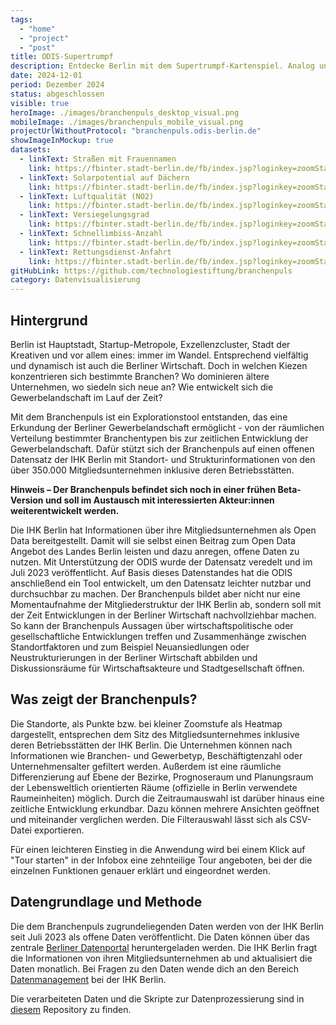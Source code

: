 ```yaml
---
tags:
  - "home"
  - "project"
  - "post"
title: ODIS-Supertrumpf
description: Entdecke Berlin mit dem Supertrumpf-Kartenspiel. Analog und mit offenen Daten.
date: 2024-12-01
period: Dezember 2024
status: abgeschlossen
visible: true
heroImage: ./images/branchenpuls_desktop_visual.png
mobileImage: ./images/branchenpuls_mobile_visual.png
projectUrlWithoutProtocol: "branchenpuls.odis-berlin.de"
showImageInMockup: true
datasets:
  - linkText: Straßen mit Frauennamen
    link: https://fbinter.stadt-berlin.de/fb/index.jsp?loginkey=zoomStart&mapId=k_gewerbedaten@senstadt&bbox=387334,5818371,395957,5822689
  - linkText: Solarpotential auf Dächern
    link: https://fbinter.stadt-berlin.de/fb/index.jsp?loginkey=zoomStart&mapId=k_gewerbedaten@senstadt&bbox=387334,5818371,395957,5822689
  - linkText: Luftqualität (NO2)
    link: https://fbinter.stadt-berlin.de/fb/index.jsp?loginkey=zoomStart&mapId=k_gewerbedaten@senstadt&bbox=387334,5818371,395957,5822689
  - linkText: Versiegelungsgrad
    link: https://fbinter.stadt-berlin.de/fb/index.jsp?loginkey=zoomStart&mapId=k_gewerbedaten@senstadt&bbox=387334,5818371,395957,5822689
  - linkText: Schnellimbiss-Anzahl
    link: https://fbinter.stadt-berlin.de/fb/index.jsp?loginkey=zoomStart&mapId=k_gewerbedaten@senstadt&bbox=387334,5818371,395957,5822689
  - linkText: Rettungsdienst-Anfahrt
    link: https://fbinter.stadt-berlin.de/fb/index.jsp?loginkey=zoomStart&mapId=k_gewerbedaten@senstadt&bbox=387334,5818371,395957,5822689
gitHubLink: https://github.com/technologiestiftung/branchenpuls
category: Datenvisualisierung
---
```


## Hintergrund

Berlin ist Hauptstadt, Startup-Metropole, Exzellenzcluster, Stadt der Kreativen und vor allem eines: immer im Wandel. Entsprechend vielfältig und dynamisch ist auch die Berliner Wirtschaft. Doch in welchen Kiezen konzentrieren sich bestimmte Branchen? Wo dominieren ältere Unternehmen, wo siedeln sich neue an? Wie entwickelt sich die Gewerbelandschaft im Lauf der Zeit?

Mit dem Branchenpuls ist ein Explorationstool entstanden, das eine Erkundung der Berliner Gewerbelandschaft ermöglicht - von der räumlichen Verteilung bestimmter Branchentypen bis zur zeitlichen Entwicklung der Gewerbelandschaft. Dafür stützt sich der Branchenpuls auf einen offenen Datensatz der IHK Berlin mit Standort- und Strukturinformationen von den über 350.000 Mitgliedsunternehmen inklusive deren Betriebsstätten.

**Hinweis – Der Branchenpuls befindet sich noch in einer frühen Beta-Version und soll im Austausch mit interessierten Akteur:innen weiterentwickelt werden.**

Die IHK Berlin hat Informationen über ihre Mitgliedsunternehmen als Open Data bereitgestellt. Damit will sie selbst einen Beitrag zum Open Data Angebot des Landes Berlin leisten und dazu anregen, offene Daten zu nutzen. Mit Unterstützung der ODIS wurde der Datensatz veredelt und im Juli 2023 veröffentlicht. Auf Basis dieses Datenstandes hat die ODIS anschließend ein Tool entwickelt, um den Datensatz leichter nutzbar und durchsuchbar zu machen. Der Branchenpuls bildet aber nicht nur eine Momentaufnahme der Mitgliederstruktur der IHK Berlin ab, sondern soll mit der Zeit Entwicklungen in der Berliner Wirtschaft nachvollziehbar machen. So kann der Branchenpuls Aussagen über wirtschaftspolitische oder gesellschaftliche Entwicklungen treffen und Zusammenhänge zwischen Standortfaktoren und zum Beispiel Neuansiedlungen oder Neustrukturierungen in der Berliner Wirtschaft abbilden und Diskussionsräume für Wirtschaftsakteure und Stadtgesellschaft öffnen.

## Was zeigt der Branchenpuls?

Die Standorte, als Punkte bzw. bei kleiner Zoomstufe als Heatmap dargestellt, entsprechen dem Sitz des Mitgliedsunternehmes inklusive deren Betriebsstätten der IHK Berlin. Die Unternehmen können nach Informationen wie Branchen- und Gewerbetyp, Beschäftigtenzahl oder Unternehmensalter gefiltert werden. Außerdem ist eine räumliche Differenzierung auf Ebene der Bezirke, Prognoseraum und Planungsraum der Lebensweltlich orientierten Räume (offizielle in Berlin verwendete Raumeinheiten) möglich. Durch die Zeitraumauswahl ist darüber hinaus eine zeitliche Entwicklung erkundbar. Dazu können mehrere Ansichten geöffnet und miteinander verglichen werden. Die Filterauswahl lässt sich als CSV-Datei exportieren.


<ContentSection class="sm:px-6">

  <ImageSection class="sm:container sm:mx-auto"
    src={image1}
    caption="Der Branchenpuls nach dem Bezirk Friedrichshein-Kreuzberg gefiltert."
  />
</ContentSection>

Für einen leichteren Einstieg in die Anwendung wird bei einem Klick auf "Tour starten" in der Infobox eine zehnteilige Tour angeboten, bei der die einzelnen Funktionen genauer erklärt und eingeordnet werden.


<ImageSection src={image3} />


<ImageSection src={image4} />


<ImageSection src={image5} />


<ImageSection
  src={image6}
  caption="Joyride-Ausschnitte, welche den Nutzer:innen die Anwendung in neun Schritten näher bringt."
/>

## Datengrundlage und Methode

Die dem Branchenpuls zugrundeliegenden Daten werden von der IHK Berlin seit Juli 2023 als offene Daten veröffentlicht. Die Daten können über das zentrale [Berliner Datenportal](https://daten.berlin.de/datensaetze/gewerbedaten-der-ihk-berlin) heruntergeladen werden. Die IHK Berlin fragt die Informationen von ihren Mitgliedsunternehmen ab und aktualisiert die Daten monatlich. Bei Fragen zu den Daten wende dich an den Bereich [Datenmanagement](https://www.ihk.de/berlin/service-und-beratung/digitalisierung/opendata-branchenpuls?shortUrl=%2Fbranchenpuls) bei der IHK Berlin.

Die verarbeiteten Daten und die Skripte zur Datenprozessierung sind in [diesem](https://github.com/technologiestiftung/branchenpuls) Repository zu finden.
